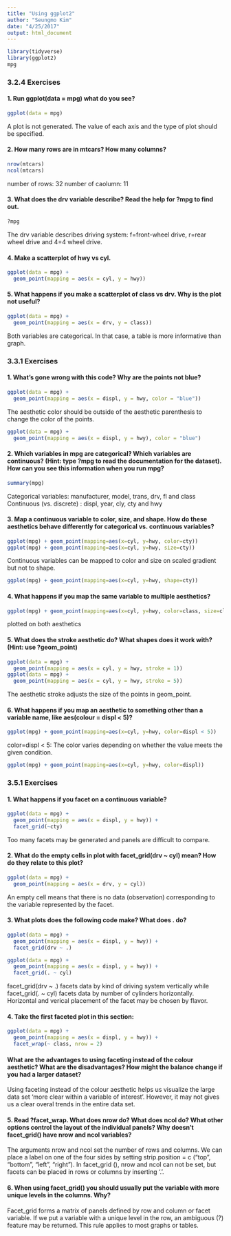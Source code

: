 ```yaml
---
title: "Using ggplot2"
author: "Seungmo Kim"
date: "4/25/2017"
output: html_document
---
```



```r
library(tidyverse)
library(ggplot2)
mpg
```



### 3.2.4 Exercises



#### 1. Run ggplot(data = mpg) what do you see?
```r
ggplot(data = mpg)
```
A plot is not generated. The value of each axis and the type of plot should be specified.


#### 2. How many rows are in mtcars? How many columns?
```r
nrow(mtcars)
ncol(mtcars)
```
number of rows: 32   number of caolumn: 11

#### 3. What does the drv variable describe? Read the help for ?mpg to find out.
```r
?mpg
```
The drv variable describes driving system: f=front-wheel drive, r=rear wheel drive and 4=4 wheel drive.


#### 4. Make a scatterplot of hwy vs cyl.
```r
ggplot(data = mpg) + 
  geom_point(mapping = aes(x = cyl, y = hwy))
```


#### 5. What happens if you make a scatterplot of class vs drv. Why is the plot not useful?
```r
ggplot(data = mpg) + 
  geom_point(mapping = aes(x = drv, y = class))
```

Both variables are categorical.  In that case, a table is more informative than graph.


### 3.3.1 Exercises



#### 1. What’s gone wrong with this code? Why are the points not blue?
```r
ggplot(data = mpg) + 
  geom_point(mapping = aes(x = displ, y = hwy, color = "blue"))
```
The aesthetic color should be outside of the aesthetic parenthesis to change the color of the points.

```r
ggplot(data = mpg) + 
  geom_point(mapping = aes(x = displ, y = hwy), color = "blue")
```


#### 2. Which variables in mpg are categorical? Which variables are continuous? (Hint: type ?mpg to read the documentation for the dataset). How can you see this information when you run mpg?
```r
summary(mpg)
```
Categorical variables: manufacturer, model, trans, drv, fl and class\
Continuous (vs. discrete) : displ, year, cly, cty and hwy


#### 3. Map a continuous variable to color, size, and shape. How do these aesthetics behave differently for categorical vs. continuous variables?
```r
ggplot(mpg) + geom_point(mapping=aes(x=cyl, y=hwy, color=cty))
ggplot(mpg) + geom_point(mapping=aes(x=cyl, y=hwy, size=cty))
```
Continuous variables can be mapped to color and size on scaled gradient but not to shape.

```r
ggplot(mpg) + geom_point(mapping=aes(x=cyl, y=hwy, shape=cty))
```


#### 4. What happens if you map the same variable to multiple aesthetics?
```r
ggplot(mpg) + geom_point(mapping=aes(x=cyl, y=hwy, color=class, size=class))
```

plotted on both aesthetics



#### 5. What does the stroke aesthetic do? What shapes does it work with? (Hint: use ?geom_point)
```r
ggplot(data = mpg) + 
  geom_point(mapping = aes(x = cyl, y = hwy, stroke = 1))
ggplot(data = mpg) + 
  geom_point(mapping = aes(x = cyl, y = hwy, stroke = 5))
```

The aesthetic stroke adjusts the size of the points in geom_point. 


#### 6. What happens if you map an aesthetic to something other than a variable name, like aes(colour = displ < 5)?
```r
ggplot(mpg) + geom_point(mapping=aes(x=cyl, y=hwy, color=displ < 5))
```

color=displ < 5: The color varies depending on whether the value meets the given condition.
```r
ggplot(mpg) + geom_point(mapping=aes(x=cyl, y=hwy, color=displ))
```



### 3.5.1 Exercises



#### 1. What happens if you facet on a continuous variable?
```r
ggplot(data = mpg) + 
  geom_point(mapping = aes(x = displ, y = hwy)) + 
  facet_grid(~cty)
```

Too many facets may be generated and panels are difficult to compare.


#### 2. What do the empty cells in plot with facet_grid(drv ~ cyl) mean? How do they relate to this plot?
```r
ggplot(data = mpg) + 
  geom_point(mapping = aes(x = drv, y = cyl))
```
An empty cell means that there is no data (observation) corresponding to the variable represented by the facet.


#### 3. What plots does the following code make? What does . do?
```r
ggplot(data = mpg) + 
  geom_point(mapping = aes(x = displ, y = hwy)) +
  facet_grid(drv ~ .)

ggplot(data = mpg) + 
  geom_point(mapping = aes(x = displ, y = hwy)) +
  facet_grid(. ~ cyl)
```

facet_grid(drv ~ .) facets data by kind of driving system vertically while facet_grid(. ~ cyl) facets data by number of cylinders horizontally. Horizontal and verical placement of the facet may be chosen by flavor.


#### 4. Take the first faceted plot in this section:
```r
ggplot(data = mpg) + 
  geom_point(mapping = aes(x = displ, y = hwy)) + 
  facet_wrap(~ class, nrow = 2)
```

#### What are the advantages to using faceting instead of the colour aesthetic? What are the disadvantages? How might the balance change if you had a larger dataset?  

Using faceting instead of the colour aesthetic helps us visualize the large data set 'more clear within a variable of interest'. However, it may not gives us a clear overal trends in the entire data set.


#### 5. Read ?facet_wrap. What does nrow do? What does ncol do? What other options control the layout of the individual panels? Why doesn’t facet_grid() have nrow and ncol variables?

The arguments nrow and ncol set the number of rows and columns. We can place a label on one of the four sides by setting strip.position = c ("top", "bottom", "left", "right"). In facet_grid (), nrow and ncol can not be set, but facets can be placed in rows or columns by inserting '.'.

#### 6. When using facet_grid() you should usually put the variable with more unique levels in the columns. Why?

Facet_grid forms a matrix of panels defined by row and column or facet variable. If we put a variable with a unique level in the row, an ambiguous (?) feature may be returned. This rule applies to most graphs or tables.


